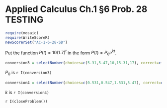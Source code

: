 Applied Calculus Ch.1 §6 Prob. 28 TESTING
========================================================
```r
require(mosaic)
require(WriteScoreR)
newScorerSet("AC-1-6-28-SD")
```

Put the function $P(t) = 10(1.7)^t$  in the form $P(t)=P_0 e^{kt}$.

```r
conversion3 = selectNumber(choices=c(5.31,5.47,10,15.31,17), correct=c(10), name="convert3", totalPts=1)
```

$P_0$ is `r I(conversion3)`

```r
conversion4 = selectNumber(choices=c(0.531,0.547,1.531,5.47), correct=c(0.531), name="convert4", totalPts=1)
```

$k$ is `r I(conversion4)`

`r I(closeProblem())`
